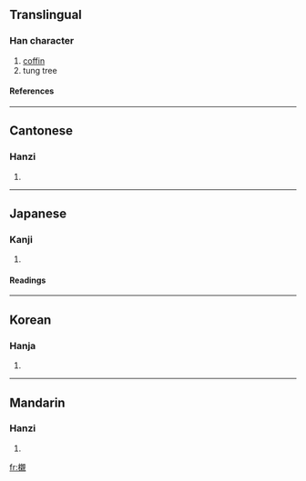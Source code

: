 {{see|榇}}

==Translingual==
===Han character===
{{Han char|rn=75|rad=木|as=16|sn=20|four=4691<sub>0</sub>|canj=木卜木山 (DYDU)}}
# [[coffin]]
# tung tree
====References====
{{Han ref|kx=0561.210|dkj=15851|dj=0950.120|hdz=21317.120|uh=6AEC|ud=27372|bh=C468|bd=50280}}

----
==Cantonese==
===Hanzi===
{{yue-hanzi|jyut=|y=chan3}}
# {{defn|Cantonese}}

----
==Japanese==
===Kanji===
{{ja-kanji|grade=|rs=木16}}
# {{defn|Japanese}} 
====Readings====
{{ja-readings|on=[[しん]] (shin), [[かん]] (kan)|kun=[[ひつぎ]] (hitsugi)}}

----
==Korean==
===Hanja===
{{ko-hanja|hangeul=친|eumhun=|rv=chin|mr=ch'in|y=chin}}
# {{defn|Korean}}

----
==Mandarin==
===Hanzi===
{{cmn-hanzi|sim=榇|pin=[[chèn]] (chen4)|wg=ch'en<sup>4</sup>}}
# {{defn|Mandarin}}

[[fr:櫬]]